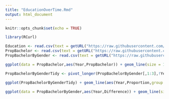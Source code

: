 ```yaml
---
title: "EducationOverTime.Rmd"
output: html_document
---
```


```r
knitr::opts_chunk$set(echo = TRUE)
```

```r
library(RCurl)
```

```r
Education <- read.csv(text = getURL("https://raw.githubusercontent.com/tracy3057/STAT5702_NYC_Employment_Analysis/main/DataPreprocessing/Data/education/Education.csv"))
PropBachelor <- read.csv(text = getURL("https://raw.githubusercontent.com/tracy3057/STAT5702_NYC_Employment_Analysis/main/DataPreprocessing/Data/education/PropBachelor.csv"))
PropBachelorByGender <- read.csv(text = getURL("https://raw.githubusercontent.com/tracy3057/STAT5702_NYC_Employment_Analysis/main/DataPreprocessing/Data/education/PropBachelorByGender.csv"))
```

```r
ggplot(data = PropBachelor,aes(Year,PropBachelor)) + geom_line(size = 1, col = 'black') + xlab('Year') + ylab('Proportion With Bachelors Degree') + scale_x_continuous(breaks = seq(2010,2019)) + geom_point(size = 2.5, col = 'royalblue3')
```

```r
PropBachelorByGenderTidy <- pivot_longer(PropBachelorByGender[,1:3],!Year,names_to = 'Gender',values_to = 'Proportion')

ggplot(PropBachelorByGenderTidy) + geom_line(aes(Year,Proportion,group = Gender, color = Gender), size = 1) + geom_point(aes(Year,Proportion,group = Gender, color = Gender), size = 5) + xlab('Year') + ylab('Proportion With Bachelors Degree') + scale_x_continuous(breaks = seq(2010,2019))

ggplot(data = PropBachelorByGender,aes(Year,Difference)) + geom_line(size = 1, col = 'black') + xlab('Year') + ylab('Difference between Male and Female with Bachelors') + scale_x_continuous(breaks = seq(2010,2019)) + geom_point(size = 2.5, col = 'royalblue3')
```